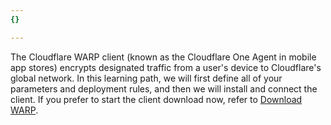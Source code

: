 ```yaml
---
{}

---
```


The Cloudflare WARP client (known as the Cloudflare One Agent in mobile app stores) encrypts designated traffic from a user's device to Cloudflare's global network. In this learning path, we will first define all of your parameters and deployment rules, and then we will install and connect the client. If you prefer to start the client download now, refer to [Download WARP](/cloudflare-one/connections/connect-devices/warp/download-warp/).
